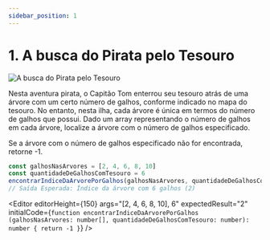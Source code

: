 ```yaml
---
sidebar_position: 1
---
```



# 1. A busca do Pirata pelo Tesouro

![A busca do Pirata pelo Tesouro](./img/1-1-1.png)

Nesta aventura pirata, o Capitão Tom enterrou seu tesouro atrás de uma árvore com um certo número de galhos, conforme
indicado no mapa do tesouro. No entanto, nesta ilha, cada árvore é única em termos do número de galhos que possui. Dado
um array representando o número de galhos em cada árvore, localize a árvore com o número de galhos especificado.

Se a árvore com o número de galhos especificado não for encontrada, retorne -1.

```typescript
const galhosNasArvores = [2, 4, 6, 8, 10]
const quantidadeDeGalhosComTesouro = 6
encontrarIndiceDaArvorePorGalhos(galhosNasArvores, quantidadeDeGalhosComTesouro)
// Saída Esperada: Índice da árvore com 6 galhos (2)
```

<Editor
  editorHeight={150}
  args="[2, 4, 6, 8, 10], 6"
  expectedResult="2"
  initialCode={`function encontrarIndiceDaArvorePorGalhos (galhosNasArvores: number[], quantidadeDeGalhosComTesouro: number): number {
  return -1
}`} />
